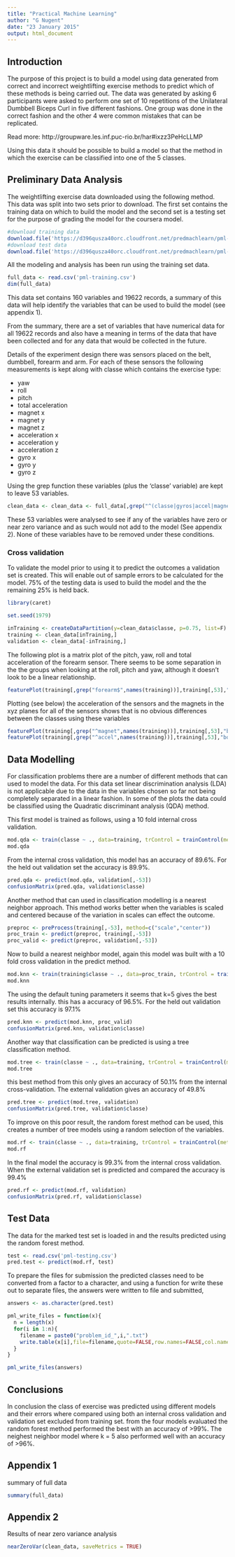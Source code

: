 ```yaml
---
title: "Practical Machine Learning"
author: "G Nugent"
date: "23 January 2015"
output: html_document
---
```


## Introduction

The purpose of this project is to build a model using data generated from correct and incorrect weightlifting exercise methods to predict which of these methods is being carried out. The data was generated by asking 6 participants were asked to perform one set of 10 repetitions of the Unilateral Dumbbell Biceps Curl in five different fashions. One group was done in the correct fashion and the other 4 were common mistakes that can be replicated.

Read more: http://groupware.les.inf.puc-rio.br/har#ixzz3PeHcLLMP

Using this data it should be possible to build a model so that the method in which the exercise can be classified into one of the 5 classes.


## Preliminary Data Analysis

The weightlifting exercise data downloaded using the following method. This data was split into two sets prior to download. The first set contains the training data on which to build the model and the second set is a testing set for the purpose of grading the model for the coursera model.

```r
#download training data
download.file('https://d396qusza40orc.cloudfront.net/predmachlearn/pml-training.csv', 'pml-training.csv', method="curl")
#download test data
download.file('https://d396qusza40orc.cloudfront.net/predmachlearn/pml-testing.csv', 'pml-testing.csv',method="curl")
```

All the modeling and analysis has been run using the training set data.

```r
full_data <- read.csv('pml-training.csv')
dim(full_data)
```

This data set contains 160 variables and 19622 records, a summary of this data will help identify the variables that can be used to build the model (see appendix 1). 

From the summary, there are a set of variables that have numerical data for all 19622 records and also have a meaning in terms of the data that have been collected and for any data that would be collected in the future. 

Details of the experiment design there was sensors placed on the belt, dumbbell, forearm and arm. For each of these sensors the following measurements is kept along with classe which contains the exercise type:

* yaw
* roll
* pitch
* total acceleration
* magnet x
* magnet y
* magnet z
* acceleration x
* acceleration y
* acceleration z
* gyro x
* gyro y
* gyro z
  
Using the grep function these variables (plus the 'classe' variable) are kept to leave 53 variables. 

```r
clean_data <- clean_data <- full_data[,grep("^(classe|gyros|accel|magnet|roll|pitch|yaw|total_accel)", names(full_data))]
```

These 53 variables were analysed to see if any of the variables have zero or near zero variance and as such would not add to the model (See appendix 2). None of these variables have to be removed under these conditions.

### Cross validation
To validate the model prior to using it to predict the outcomes a validation set is created. This will enable out of sample errors to be calculated for the model. 75% of the testing data is used to build the model and the the remaining 25% is held back.

```r
library(caret)
```
```r
set.seed(1979)

inTraining <- createDataPartition(y=clean_data$classe, p=0.75, list=F)
training <- clean_data[inTraining,]
validation <- clean_data[-inTraining,] 
```

The following plot is a matrix plot of the pitch, yaw, roll and total acceleration of the forearm sensor. There seems to be some separation in the the groups when looking at the roll, pitch and yaw, although it doesn't look to be a linear relationship.

```r
featurePlot(training[,grep("forearm$",names(training))],training[,53],"pairs",auto.key = list(columns = 5))
```

Plotting (see below) the acceleration of the sensors and the magnets in the xyz planes for all of the sensors shows that is no obvious differences between the classes using these variables

```r
featurePlot(training[,grep("^magnet",names(training))],training[,53],"box")
featurePlot(training[,grep("^accel",names(training))],training[,53],"box")
```

## Data Modelling

For classification problems there are a number of different methods that can used to model the data. For this data set linear discrimination analysis (LDA) is not applicable due to the data in the variables chosen so far not being completely separated in a linear fashion. In some of the plots the data could be classified using the Quadratic discriminant analysis (QDA) method.

This first model is trained as follows, using a 10 fold internal cross validation.

```r
mod.qda <- train(classe ~ ., data=training, trControl = trainControl(method="cv", number=10), method="qda")
mod.qda
```

From the internal cross validation, this model has an accuracy of 89.6%. For the held out validation set the accuracy is 89.9%.

```r
pred.qda <- predict(mod.qda, validation[,-53])
confusionMatrix(pred.qda, validation$classe)
```

Another method that can used in classification modelling is a nearest neighbor approach. This method works better when the variables is scaled and centered because of the variation in scales can effect the outcome.

```r
preproc <- preProcess(training[,-53], method=c("scale","center"))
proc_train <- predict(preproc, training[,-53])
proc_valid <- predict(preproc, validation[,-53])
```

Now to build a nearest neighbor model, again this model was built with a 10 fold cross validation in the predict method.
```r
mod.knn <- train(training$classe ~ ., data=proc_train, trControl = trainControl(method="cv", number=10), method="knn")
mod.knn
```

The using the default tuning parameters it seems that k=5 gives the best results internally. this has a accuracy of  96.5%. For the held out validation set this accuracy is 97.1%

```r
pred.knn <- predict(mod.knn, proc_valid)
confusionMatrix(pred.knn, validation$classe)
```

Another way that classification can be predicted is using a tree classification method. 

```r
mod.tree <- train(classe ~ ., data=training, trControl = trainControl(method="cv", number=10), method="rpart")
mod.tree
```

this best method from this only gives an accuracy of 50.1% from the internal cross-validation. The external validation gives an accuracy of 49.8%

```r
pred.tree <- predict(mod.tree, validation)
confusionMatrix(pred.tree, validation$classe)
```

To improve on this poor result, the random forest method can be used, this creates a number of tree models using a random selection of the variables.

```r
mod.rf <- train(classe ~ ., data=training, trControl = trainControl(method="cv", number=10), method="rf")
mod.rf
```

In the final model the accuracy is 99.3% from the internal cross validation. When the external validation set is predicted and compared the accuracy is 99.4%

```r
pred.rf <- predict(mod.rf, validation)
confusionMatrix(pred.rf, validation$classe)
```

## Test Data

The data for the marked test set is loaded in and the results predicted using the random forest method.

```r
test <- read.csv('pml-testing.csv')
pred.test <- predict(mod.rf, test)
```

To prepare the files for submission the predicted classes need to be converted from a factor to a character, and using a function for write these out to separate files, the answers were written to file and submitted,

```r
answers <- as.character(pred.test)

pml_write_files = function(x){
  n = length(x)
  for(i in 1:n){
    filename = paste0("problem_id_",i,".txt")
    write.table(x[i],file=filename,quote=FALSE,row.names=FALSE,col.names=FALSE)
  }
}

pml_write_files(answers)
```

## Conclusions

In conclusion the class of exercise was predicted using different models and their errors where compared using both an internal cross validation and validation set excluded from training set. from the four models evaluated the random forest method performed the best with an accuracy of >99%. The neighest neighbor model where k = 5 also performed well with an accuracy of >96%. 

## Appendix 1
summary of full data

```r
summary(full_data)
```
## Appendix 2
Results of near zero variance analysis

```r
nearZeroVar(clean_data, saveMetrics = TRUE)
```